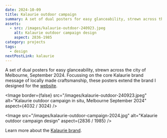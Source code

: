 ```yaml
---
date: 2024-10-09
title: Kalaurie outdoor campaign
summary: A set of dual posters for easy glanceability, strewn across the city of Melbourne, September 2024
assets:
  - src: /images/kalaurie-outdoor-240923.jpeg
    alt: Kalaurie outdoor campaign design
    aspect: 2836-1985
category: projects
tags:
  - design
nextPostLink: kalaurie
---
```


A set of dual posters for easy glanceability, strewn across the city of Melbourne, September 2024. Focussing on the core Kalaurie brand message of locally made craftsmanship, these posters extend the brand I designed for the [website](/kalaurie).

<Image
  border={false}
  src="/images/kalaurie-outdoor-240923.jpeg"
  alt="Kalaurie outdoor campaign in situ, Melbourne September 2024"
  aspect={4032 / 3024}
/>

<Image
  src="/images/kalaurie-outdoor-campaign-2024.jpg"
  alt="Kalaurie outdoor campaign design"
  aspect={2836 / 1985}
/>

Learn more about the [Kalaurie brand](https://www.kalaurie.com.au/).
